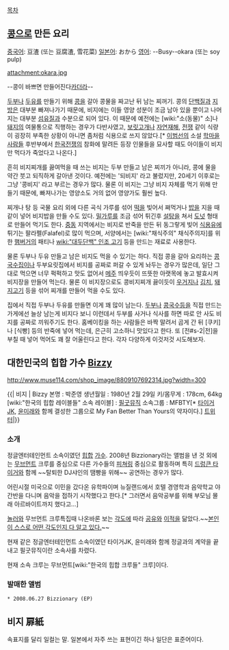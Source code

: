 [[목차]]
== [[콩]]으로 만든 요리 ==
[[중국어]]: 豆渣 (또는 豆腐渣, 雪花菜)
[[일본어]]: おから
[[영어]]: --Busy--okara (또는 soy pulp)

attachment:okara.jpg

--콩이 바쁘면 만들어진다[[카더라]]--

[[두부]]나 [[두유]]를 만들기 위해 [[콩]]을 갈아 콩물을 짜고난 뒤 남는 찌꺼기. 콩의 [[단백질]]과 [[지방]]은 대부분 빠져나가기 때문에, 비지에는 이들 영양 성분이 조금 남아 있을 뿐이고 나머지는 대부분 [[섬유질]]과 수분으로 되어 있다. 이 때문에 예전에는 [wiki:"소(동물)" 소]나 [[돼지]]의 여물통으로 직행하는 경우가 다반사였고, [[보릿고개]]나 [[자연재해]], [[전쟁]] 같이 식량이 굉장히 부족한 상황이 아니면 좀처럼 식용으로 쓰지 않았다.[* [[이범선]]의 소설 [[학마을 사람들]] 후반부에서 [[한국전쟁]]의 참화에 말려든 등장 인물들을 묘사할 때도 아이들이 비지만 먹다가 죽었다고 나온다.]

흔히 비지찌개를 끓여먹을 때 쓰는 비지는 두부 만들고 남은 찌끼가 아니라, 콩에 물을 약간 붓고 되직하게 갈아낸 것이다. 예전에는 '되비지' 라고 불렀지만, 20세기 이후로는 그냥 '콩비지' 라고 부르는 경우가 많다. 물론 이 비지는 그냥 비지 자체를 먹기 위해 만들기 때문에, 빠져나가는 영양소도 거의 없어 영양가도 훨씬 높다.

찌개나 탕 등 국물 요리 외에 다른 곡식 가루를 섞어 [[떡]]을 빚어서 쪄먹거나 [[밥]]을 지을 때 같이 넣어 비지밥을 만들 수도 있다. [[밀가루]]를 조금 섞어 튀긴후 [[설탕]]을 쳐서 [[도넛]] 형태로 만들어 먹기도 한다. [[중동]] 지역에서는 비지로 반죽을 만든 뒤 동그랗게 빚어 [[식용유]]에 튀기는 팔라펠(Falafel)로 많이 먹으며, 서양에서는 [wiki:"채식주의" 채식주의자]를 위한 [[햄버거]]의 패티나 [[wiki:"대두단백" 인조 고기]] 등을 만드는 재료로 사용한다.

물론 두부나 두유 만들고 남은 비지도 먹을 수 있기는 하다. 직접 콩을 갈아 요리하는 [[콩국수]]집이나 두부요릿집에서 비지를 공짜로 퍼갈 수 있게 놔두는 경우가 많은데, 일단 그대로 먹으면 너무 퍽퍽하고 맛도 없어서 [[메주]] 띄우듯이 뜨뜻한 아랫목에 놓고 발효시켜 비지장을 만들어 먹는다. 물론 이 비지장으로도 콩비지찌개 끓이듯이 [[우거지]]나 [[김치]], [[돼지고기]] 등을 섞어 찌개를 만들어 먹을 수도 있다.

집에서 직접 두부나 두유를 만들면 이게 꽤 많이 남는다. [[두부]]나 [[콩국수]]등을 직접 만드는 가게에선 늘상 남는게 비지다 보니 이런데서 두부를 사거나 식사를 하면 따로 안 사도 비지를 공짜로 끼워주기도 한다. 홈베이킹을 하는 사람들은 바짝 말려서 곱게 간 뒤 [쿠키]나 [식빵] 등의 반죽에 넣어 먹는데, 은근히 고소하니 맛있다고 한다. 또 [전#s-2|전]을 부칠 때 넣어 먹어도 꽤 잘 어울린다고 한다. 각자 다양하게 이것저것 시도해보자.

== 대한민국의 힙합 가수 [[Bizzy]] ==
http://www.muse114.com/shop_image/8809107692314.jpg?width=300

{{| 비지 | Bizzy
본명 : 박준영
생년월일 : 1980년 2월 29일
키/몸무게 : 178cm, 64kg
[wiki:"한국의 힙합 레이블들" 소속 레이블] : [http://www.feelghood.com/ 필굿뮤직]
소속그룹 : MFBTY[* [[타이거 JK]], [[윤미래]]와 함께 결성한 그룹으로 My Fan Better Than Yours의 약자이다.]
[https://twitter.com/Bizzionary 트위터]|}}

=== 소개 ===
정글엔터테인먼트 소속이였던 [[힙합]] [[가수]]. 2008년 Bizzionary라는 앨범을 낸 것 외에는 [[무브먼트]] 크루를 중심으로 다른 가수들의 [[피쳐링]] 중심으로 활동하며 특히 [[드렁큰 타이거]]와 함께 ~~탈퇴한 DJ샤인의 땜빵을 위해~~ 공연하는 경우가 많다.

어린시절 미국으로 이민을 갔다온 유학파이며 뉴질랜드에서 호텔 경영학과 음악학교 야간반을 다니며 음악을 접하기 시작했다고 한다.[* 그러면서 음악공부를 위해 부모님 몰래 아르바이트까지 했다고...]

[[놀러와]] 무브먼트 크루특집때 나온바론 보는 [[각도]]에 따라 [[공유]]와 [[이적]]을 닮았다.~~[http://www.newsen.com/news_view.php?uid=200909282346401001 본인이 스스로 어떤 각도인지 다 알고 있다.]~~

현재 같은 정글엔터테인먼트 소속이였던 타이거JK, 윤미래와 함께 정글과의 계약을 끝내고 필굿뮤직이란 소속사를 차렸다.

현재 소속 크루는 무브먼트[wiki:"한국의 힙합 크루들" 크루]이다.

=== 발매한 앨범 ===
 * 2008.06.27 Bizzionary (EP)

== 비지 扉紙 ==
속표지를 달리 일컬는 말.
일본에서 자주 쓰는 표현이긴 하나 일단은 표준어이다.
